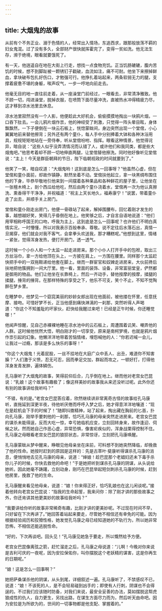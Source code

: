 ```yaml
---
---
---
```

title: 大烟鬼的故事
---




从前有个不务正业、溺于色情的人，经常出入情场，东追西求，跟那般放荡不羁的妇女鬼混。过了没有多久，全部财产很快就挥霍完了，变得一贫如洗。他无法生存，濒于绝境，眼看就要饿死了。

有一天，他逍遥自在地在大街上行走，想找一点食物充饥。正当饥肠辘辘，腹内苦饥的时候，想不到脚趾被一颗锈钉子戳破，血流如注，痛不可耐。他坐下来擦掉鲜血，拿块破布包扎好伤口，才勉强可行。他挣扎着站起来，两条软弱无力的腿，支撑着疲惫不堪的身躯，唉声叹气，一步一哼地向前走去。

他毫无目的地一直往前走着，从一座澡堂门前经过，一眼看去，非常清净雅致。他不顾一切，闯进澡堂，脱掉衣服，在喷筒下面尽量冲洗，直被热水冲得精疲力尽，这才移到凉水池里去休息。

凉水池里寂然没有一个人影，他便趁此大好机会，偷偷摸摸地掏出一块鸦片烟，一口吞下肚去。一会儿鸦片烟作祟，他的神经受了刺激，只觉得一阵头晕目眩，身体飘飘然，一下子便倒在一块云石板上，恍惚蒙眬间，身边突然出现一个堂倌，小心翼翼地前来替他擦背；另外还有两个童仆，每人手中分别捧着大钵和各种沐浴用具，规规矩矩地站在一旁侍奉，听从堂倌吩咐、指挥。眼看这种情景，他觉得诧异，暗自说：“这些人似乎没弄清情况而认错了人，或许他们和我同类，都是些大烟鬼吧。”他思考着却不顾一切地伸直两腿，让堂倌替他擦洗。同时他好像听见堂倌说：“主上！今天是群臣朝拜的节日，陛下临朝视政的时间就要到了。”

他笑了一笑，暗自叹道：“大烟鬼哟！这到底是怎么一回事呀？”他虽然心虚，但在堂倌和童仆面前，却故作镇静，默然坐着不动。堂倌扶他起立，拿一块黑绸布围住他的下身，毕恭毕敬地引他来到一间摆着各种果品和各种鲜花的屋子里，让他坐在一张檀木椅上，剖个西瓜给他吃，然后由两个童仆浇着水，堂倌再一次为他认真擦洗、熏香得干干净净，并祝福道：“祝主上天长地久，福寿康宁！”说罢，带着童仆走了出去，并顺手关上房门。

堂倌和童仆刚走出房门，他便一骨碌站了起来，解掉围腰布，回忆着刚才发生的事，越想越好笑，笑得几乎昏倒在地上。他笑够之后，才自言自语地说道：“他们用宰相称呼国王的口吻，呼我为主上，这到底是怎么一回事呢？也许他们不明白真情实况，一时懵懂，所以对我表示百般奉承、尊敬。说不定往后水落石出，真情一旦揭穿，他们就会对我不客气，会拿拳头欢送我，那才糟糕呢。”他想到这里，情绪一紧张，觉得浑身发热，便打开房门，透一透气。

这时候一个小仆人和一个太监一起走进房来。那个小仆人打开手中的包袱，取出三方丝浴巾，拿一方给他顶在头上，一方披在肩上，一方围在腰里。同样那个太监赶快把手中的一双拖鞋递给他套在脚上。继而一群宦官和奴婢走进房来，大伙前搀后扶地把他簇拥到一间大厅里。他一看，里面的装饰、设备，非常富丽堂皇，俨然都是御用的物品。他们让他坐在长靠椅上，然后一齐动手，替他按摩的按摩，揉腿的揉腿，捶背的捶背。在那样特殊的享受之下，他乐不可支，笑个不止，不知不觉陶醉在梦乡里。

在睡梦中，他梦见一个窈窕美丽的妙龄女郎出现在他面前，被他搂在怀里，任意抚摩、接吻。可惜好梦不长，正当他感到痛快淋漓的一刹那，突然听得人声喝道：“你这个不知羞耻的坏家伙，赶快给我醒过来吧！已经是正午时候，你还睡觉哪！”

他闻声惊醒，见自己赤裸裸地睡在凉水池中的云石板上，周遭围着讥笑、嘲弄他的人群。这时候他恍然大悟，明白刚才的一切享受，原来是南柯梦境，也就是鸦片烟作祟引起的幻象。他懒洋洋地带着苦恼情绪，埋怨喊他的人：“你若迟喊一会儿，让我过一过瘾，那该是多么快乐的事呀！”

“你这个大烟鬼！光着屁股，一丝不挂地在大庭广众中丢人、出丑，难道你不知害臊？”人们激于义愤，忍无可忍，因而拳足交加，群起而攻之，一顿好打，打得他浑身发青发肿，遍体鳞伤。

孔马康听了大烟鬼的故事，笑得前仰后合，几乎倒在地上。继而他对老宫女巴昆说：“乳娘！这个故事有趣极了；像这样美妙的故事我从来还没听过呢。此外你还有别的故事讲给我听吗？”

“不错，有的是。”老宫女巴昆答应着，欣然继续讲非常离奇古怪的故事给孔马康听，直拖延到深更半夜，待他听厌倦而呼呼入梦之后，她才得意洋洋地嚷道：“现在是趁机会下手的时候了！”随即抖擞精神，站了起来，掏出藏在胸前的匕首，扑向孔马康，刚举手要刺他的一刹那，恰巧孔马康的母亲突然走进房来。老宫女巴昆的谋杀未能得逞，反而大吃一惊，幸亏她临机应变，立刻回转身来，故作逢迎、伺候之状。然而她自己作恶心虚，异常恐惧，像害疟疾似的，浑身战栗得控制不住。孔马康之母眼看老宫女巴昆的狼狈状态，非常惊讶，立刻把孔马康唤醒。

孔马康蒙眬从梦中醒来，睁眼见他母亲坐在床前，可料想不到她突然降临，却挽救了他的性命。她按时赶到的原因是这样的：先是古萃叶·斐康听得谋杀孔马康的消息，便悄悄地去见孔马康的母亲，说道：“婶娘！趁巴昆那个老娼妇还未下毒手杀你儿子的时候，你快去救他的命吧！”于是她把听到谋杀孔马康的阴谋，从头说给她听。因此她毫不踌躇，立刻动身，刚巧在巴昆举起短剑刺杀孔马康的时候，赶到他房里，挽救了他的生命。

孔马康醒来看见他母亲，说道：“娘！你来得正好，恰巧乳娘也在这儿闲谈呢。”接着他转向老宫女巴昆说：“指我的生命起誓，我来问你：除了刚才讲的那些故事之外，你还肯讲其他更美妙的故事给我听吗？”

“我要讲给你听的故事非常稀奇有趣，比刚才讲的更美妙呢。不过现在时间不早，只好留在下次再讲了。”她回答着站起来要走，尽管她不相信还有幸免的可能。因为根据经验阅历和狡猾性格，她发觉孔马康之母已经知道她的不轨行为，所以她非常恐怖，不相信还能逃脱性命。

“好的，下次再谈吧。回头见！”孔马康见她急于要走，所以慨然给予方便。

老宫女巴昆像离弦之箭，赶忙溜走之后，孔马康之母说道：“儿啊！今晚对你来说是吉利可庆的一夜呢，因为安拉保佑你，叫你摆脱这个老妖精的谋害，这是你再生的日期呢。”

“娘！这是怎么一回事啊？”

她把萨桑谋杀他的阴谋，从头到尾，详细叙述一遍。孔马康听了，不禁感叹不已，说道：“娘！不该死的人，是不会轻易碰到凶手的；即使有人行刺，阴谋也不会得逞的。不过我们应该随时防备，对我们来说，最安全妥善的办法，莫如摆脱这帮虎狼成性的仇人，自力更生，另找出路，在谋生方面尽力而为，然后听天由命吧。因为安拉是为所欲为的，世间的一切事物都是他支配、掌握着的。”